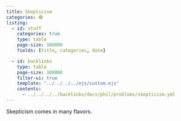 ```yaml
---
title: Skepticism
categories: 🟢
listing:
  - id: stuff 
    categories: true
    type: table
    page-size: 100000
    fields: [title, categories, date]

  - id: backlinks
    type: table
    page-size: 100000
    filter-ui: true
    template: "../../../../ejs/custom.ejs"
    contents:
      - ../../../../backlinks/docs/phil/problems/skepticism.yml
---
```


Skepticism comes in many flavors.